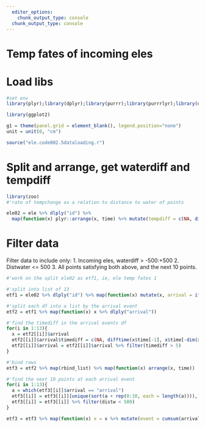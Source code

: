 ```yaml
---
  editor_options:
    chunk_output_type: console
  chunk_output_type: console
---
```

# Temp fates of incoming eles

# Load libs

```r
#set env
library(plyr);library(dplyr);library(purrr);library(purrrlyr);library(data.table);library(lubridate);library(tidyr)

library(ggplot2)
```

```r
g1 = theme(panel.grid = element_blank(), legend.position="none")
unit = unit(0, "cm")
```

```r
source("ele.code002.5dataloading.r")
```


# Split and arrange, get waterdiff and tempdiff

```r
library(zoo)
#'rate of tempchange as a relation to distance to water of points

ele02 = ele %>% dlply("id") %>%
  map(function(x) plyr::arrange(x, time) %>% mutate(tempdiff = c(NA, diff(temp, lag = 1)), waterdiff = c(diff(distw, lag = 1), NA))) %>% bind_rows()
```

# Filter data
Filter data to include only:
1. Incoming eles, waterdiff > -500:+500
2. Distwater <= 500
3. All points satisfying both above, and the next 10 points.

```r
#'work on the split ele02 as etf1, ie, ele temp fates 1

#'split into list of 13
etf1 = ele02 %>% dlply("id") %>% map(function(x) mutate(x, arrival = ifelse(waterdiff < 0 & distw <=500, "arrival", "other")))

#'split each df into a list by the arrival event
etf2 = etf1 %>% map(function(x) x %>% dlply("arrival"))

#'find the timediff in the arrival events df
for(i in 1:13){
  x = etf2[[i]]$arrival
  etf2[[i]]$arrival$timediff = c(NA, difftime(x$time[-1], x$time[-dim(x)[1]], units = "hours"))
  etf2[[i]]$arrival = etf2[[i]]$arrival %>% filter(timediff > 5)
}

#'bind rows
etf3 = etf2 %>% map(rbind_list) %>% map(function(x) arrange(x, time))
```

```r
#'find the next 10 points at each arrival event
for(i in 1:13){
  a = which(etf3[[i]]$arrival == "arrival")
  etf3[[i]] = etf3[[i]][unique(sort(a + rep(0:10, each = length(a)))),]
  etf3[[i]] = etf3[[i]] %>% filter(distw < 500)
}

etf3 = etf3 %>% map(function(x) x = x %>% mutate(event = cumsum(arrival == "arrival")))
```

